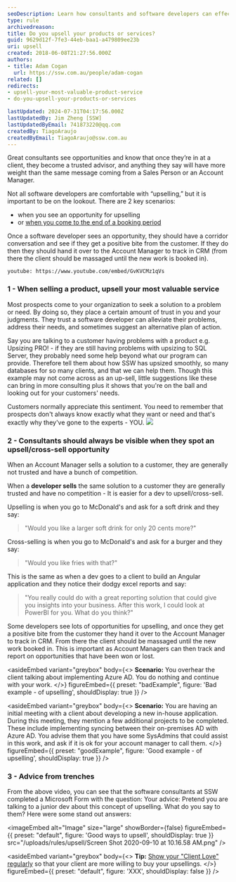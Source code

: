 ```yaml
---
seoDescription: Learn how consultants and software developers can effectively upsell products and services by identifying opportunities during client interactions
type: rule
archivedreason:
title: Do you upsell your products or services?
guid: 9629d12f-7fe3-44eb-baa1-a479809ee23b
uri: upsell
created: 2018-06-08T21:27:56.000Z
authors:
- title: Adam Cogan
  url: https://ssw.com.au/people/adam-cogan
related: []
redirects:
- upsell-your-most-valuable-product-service
- do-you-upsell-your-products-or-services

lastUpdated: 2024-07-31T04:17:56.000Z
lastUpdatedBy: Jim Zheng [SSW]
lastUpdatedByEmail: 741873220@qq.com
createdBy: TiagoAraujo
createdByEmail: TiagoAraujo@ssw.com.au
---
```


Great consultants see opportunities and know that once they’re in at a client, they become a trusted advisor, and anything they say will have more weight than the same message coming from a Sales Person or an  Account Manager.

Not all software developers are comfortable with “upselling,” but it is important to be on the lookout. There are 2 key scenarios:

* when you see an opportunity for upselling
* or [when you come to the end of a booking period](/do-you-know-the-first-thing-to-do-when-you-come-off-client-work)

Once a software developer sees an opportunity, they should have a corridor conversation and see if they get a positive bite from the customer. If they do then they should hand it over to the Account Manager to track in CRM (from there the client should be massaged until the new work is booked in).

`youtube: https://www.youtube.com/embed/GvKVCMz1qVs`

### 1 - When selling a product, upsell your most valuable service

Most prospects come to your organization to seek a solution to a problem or need. By doing so, they place a certain amount of trust in you and your judgments. They trust a software developer can alleviate their problems, address their needs, and sometimes suggest an alternative plan of action.

Say you are talking to a customer having problems with a product e.g. Upsizing PRO! - if they are still having problems with upsizing to SQL Server, they probably need some help beyond what our program can provide. Therefore tell them about how SSW has upsized smoothly, so many databases for so many clients, and that we can help them. Though this example may not come across as an up-sell, little suggestions like these can bring in more consulting plus it shows that you're on the ball and looking out for your customers' needs.

Customers normally appreciate this sentiment. You need to remember that prospects don't always know exactly what they want or need and that's exactly why they've gone to the experts - YOU.
![](fries-mcdonalds-whitebg.gif)

### 2 - Consultants should always be visible when they spot an upsell/cross-sell opportunity

When an Account Manager sells a solution to a customer, they are generally not trusted and have a bunch of competition.

When a **developer sells** the same solution to a customer they are generally trusted and have no competition - It is easier for a dev to upsell/cross-sell.

Upselling is when you go to McDonald's and ask for a soft drink and they say:

> "Would you like a larger soft drink for only 20 cents more?"

Cross-selling is when you go to McDonald's and ask for a burger and they say:

> "Would you like fries with that?"

This is the same as when a dev goes to a client to build an Angular application and they notice their dodgy excel reports and say:

> "You really could do with a great reporting solution that could give you insights into your business. After this work, I could look at PowerBI for you. What do you think?"

Some developers see lots of opportunities for upselling, and once they get a positive bite from the customer they hand it over to the Account Manager to track in CRM. From there the client should be massaged until the new work booked in. This is important as Account Managers can then track and report on opportunities that have been won or lost.

<asideEmbed
  variant="greybox"
  body={<>
    **Scenario:** You overhear the client talking about implementing Azure AD. You do nothing and continue with your work.
  </>}
  figureEmbed={{
    preset: "badExample",
    figure: 'Bad example - of upselling',
    shouldDisplay: true
  }}
/>

<asideEmbed
  variant="greybox"
  body={<>
    **Scenario:** You are having an initial meeting with a client about developing a new in-house application. During this meeting, they mention a few additional projects to be completed. These include implementing syncing between their on-premises AD with Azure AD. You advise them that you have some SysAdmins that could assist in this work, and ask if it is ok for your account manager to call them.
  </>}
  figureEmbed={{
    preset: "goodExample",
    figure: 'Good example - of upselling',
    shouldDisplay: true
  }}
/>

### 3 - Advice from trenches

From the above video, you can see that the software consultants at SSW completed a Microsoft Form with the question: Your advice: Pretend you are talking to a junior dev about this concept of upselling. What do you say to them? Here were some stand out answers:


<imageEmbed
  alt="Image"
  size="large"
  showBorder={false}
  figureEmbed={{
    preset: "default",
    figure: 'Good ways to upsell',
    shouldDisplay: true
  }}
  src="/uploads/rules/upsell/Screen Shot 2020-09-10 at 10.16.58 AM.png"
/>

<asideEmbed
  variant="greybox"
  body={<>
    **Tip:** [Show your "Client Love" regularly](/weekly-client-love) so that your client are more willing to buy your upsellings.
  </>}
  figureEmbed={{
    preset: "default",
    figure: 'XXX',
    shouldDisplay: false
  }}
/>
